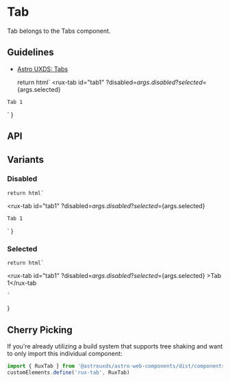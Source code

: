 
<Meta of={TabStories} />

# Tab

Tab belongs to the Tabs component.

## Guidelines

* [Astro UXDS: Tabs](https://www.astrouxds.com/components/tabs/)

    return html`
<rux-tab id="tab1"
    ?disabled=${args.disabled}
    ?selected=${args.selected}
>
    Tab 1
</rux-tab>
    `
}

<Canvas>
  <Story of={TabStories.Default_} />
</Canvas>

## API

<Controls />

## Variants

### Disabled

    return html`
<rux-tab id="tab1"
    ?disabled=${args.disabled}
    ?selected=${args.selected}
>
    Tab 1
</rux-tab>
    `
}

<Canvas>
  <Story of={TabStories.Disabled_} />
</Canvas>

### Selected

    return html`
<rux-tab id="tab1" ?disabled=${args.disabled} ?selected=${args.selected}
    >Tab 1</rux-tab
>
    `
}

<Canvas>
  <Story of={TabStories.Selected_} />
</Canvas>

## Cherry Picking

If you're already utilizing a build system that supports tree shaking and want to only import this individual component:

```js
import { RuxTab } from '@astrouxds/astro-web-components/dist/components/rux-tab'
customElements.define('rux-tab', RuxTab)
```
